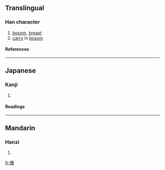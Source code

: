 {{see|懷}}

==Translingual==
===Han character===
{{Han char|rn=61|rad=心|as=13|sn=16|four=|canj=心卜田女 (PYWV), X心卜田女 (XPYWV)}}
# [[bosom]], [[breast]]
# [[carry]] in [[bosom]]
====References====
{{Han ref|kx=0406.141|dkj=11351|dj=0747.100|hdz=42362.100|uh=61D0|ud=25040}}

----
==Japanese==
===Kanji===
{{ja-kanji|grade=|rs=心13}}
# {{defn|Japanese}} 
====Readings====
{{ja-readings|on=[[かい]] (kai)|kun=[[なつく]] (natsuku), [[ふところ]] (futokoro), [[おもう]] (omou)}}

----
==Mandarin==
===Hanzi===
{{cmn-hanzi|pin=[[huái]] (huai2)|wg=huai<sup>2</sup>}}
# {{defn|Mandarin}}

[[fr:懐]]